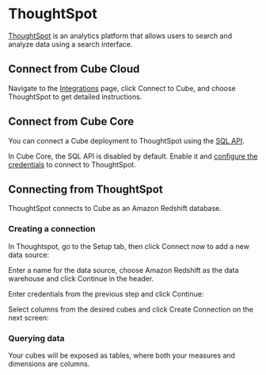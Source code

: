 # ThoughtSpot

[ThoughtSpot][thoughtspot] is an analytics platform that allows users to search and
analyze data using a search interface.

## Connect from Cube Cloud

Navigate to the [Integrations](/product/workspace/integrations#connect-specific-tools)
page, click <Btn>Connect to Cube</Btn>, and choose <Btn>ThoughtSpot</Btn> to get
detailed instructions.

## Connect from Cube Core

You can connect a Cube deployment to ThoughtSpot using the [SQL API][ref-sql-api].

In Cube Core, the SQL API is disabled by default. Enable it and [configure
the credentials](/product/apis-integrations/sql-api#configuration) to
connect to ThoughtSpot.

## Connecting from ThoughtSpot

ThoughtSpot connects to Cube as an Amazon Redshift database.

### Creating a connection

In Thoughtspot, go to the Setup tab, then click <Btn>Connect now</Btn> to add a new
data source:

<Screenshot src="https://ucarecdn.com/85bd8325-efd9-4cae-a463-e9b025a667cc/" />

Enter a name for the data source, choose <Btn>Amazon Redshift</Btn> as the data
warehouse and click <Btn>Continue</Btn> in the header.

Enter credentials from the previous step and click <Btn>Continue</Btn>:

<Screenshot src="https://ucarecdn.com/bddba9ac-1e24-4651-9086-75f1d0c3c811/" />

Select columns from the desired cubes and click <Btn>Create Connection</Btn> on the
next screen:

<Screenshot src="https://ucarecdn.com/95692c63-e620-42a5-9355-b4df27d6b3c4/" />

### Querying data

Your cubes will be exposed as tables, where both your measures and dimensions
are columns.

[ref-sql-api]: /product/apis-integrations/sql-api
[thoughtspot]: https://www.thoughtspot.com/
